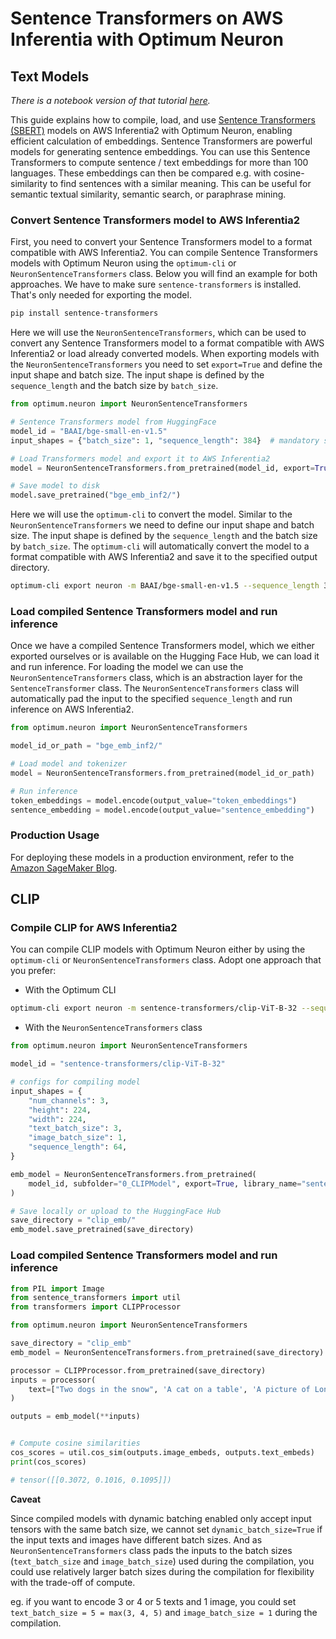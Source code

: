 <!---
Copyright 2023 The HuggingFace Team. All rights reserved.

Licensed under the Apache License, Version 2.0 (the "License");
you may not use this file except in compliance with the License.
You may obtain a copy of the License at

    http://www.apache.org/licenses/LICENSE-2.0

Unless required by applicable law or agreed to in writing, software
distributed under the License is distributed on an "AS IS" BASIS,
WITHOUT WARRANTIES OR CONDITIONS OF ANY KIND, either express or implied.
See the License for the specific language governing permissions and
limitations under the License.
-->
# Sentence Transformers on AWS Inferentia with Optimum Neuron

## Text Models

_There is a notebook version of that tutorial [here](https://github.com/huggingface/optimum-neuron/blob/main/notebooks/sentence-transformers/getting-started.ipynb)._

This guide explains how to compile, load, and use [Sentence Transformers (SBERT)](https://www.sbert.net/) models on AWS Inferentia2 with Optimum Neuron, enabling efficient calculation of embeddings. Sentence Transformers are powerful models for generating sentence embeddings. You can use this Sentence Transformers to compute sentence / text embeddings for more than 100 languages. These embeddings can then be compared e.g. with cosine-similarity to find sentences with a similar meaning. This can be useful for semantic textual similarity, semantic search, or paraphrase mining.


### Convert Sentence Transformers model to AWS Inferentia2

First, you need to convert your Sentence Transformers model to a format compatible with AWS Inferentia2. You can compile Sentence Transformers models with Optimum Neuron using the `optimum-cli` or `NeuronSentenceTransformers` class. Below you will find an example for both approaches. We have to make sure `sentence-transformers` is installed. That's only needed for exporting the model.

```bash
pip install sentence-transformers
```

Here we will use the `NeuronSentenceTransformers`, which can be used to convert any Sentence Transformers model to a format compatible with AWS Inferentia2 or load already converted models. When exporting models with the `NeuronSentenceTransformers` you need to set `export=True` and define the input shape and batch size. The input shape is defined by the `sequence_length` and the batch size by `batch_size`.

```python
from optimum.neuron import NeuronSentenceTransformers

# Sentence Transformers model from HuggingFace
model_id = "BAAI/bge-small-en-v1.5"
input_shapes = {"batch_size": 1, "sequence_length": 384}  # mandatory shapes

# Load Transformers model and export it to AWS Inferentia2
model = NeuronSentenceTransformers.from_pretrained(model_id, export=True, **input_shapes)

# Save model to disk
model.save_pretrained("bge_emb_inf2/")
```

Here we will use the `optimum-cli` to convert the model. Similar to the `NeuronSentenceTransformers` we need to define our input shape and batch size. The input shape is defined by the `sequence_length` and the batch size by `batch_size`. The `optimum-cli` will automatically convert the model to a format compatible with AWS Inferentia2 and save it to the specified output directory.

```bash
optimum-cli export neuron -m BAAI/bge-small-en-v1.5 --sequence_length 384 --batch_size 1 --task feature-extraction bge_emb_inf2/
```

### Load compiled Sentence Transformers model and run inference

Once we have a compiled Sentence Transformers model, which we either exported ourselves or is available on the Hugging Face Hub, we can load it and run inference. For loading the model we can use the `NeuronSentenceTransformers` class, which is an abstraction layer for the `SentenceTransformer` class. The `NeuronSentenceTransformers` class will automatically pad the input to the specified `sequence_length` and run inference on AWS Inferentia2.

```python
from optimum.neuron import NeuronSentenceTransformers

model_id_or_path = "bge_emb_inf2/"

# Load model and tokenizer
model = NeuronSentenceTransformers.from_pretrained(model_id_or_path)

# Run inference
token_embeddings = model.encode(output_value="token_embeddings")
sentence_embedding = model.encode(output_value="sentence_embedding")
```

### Production Usage

For deploying these models in a production environment, refer to the [Amazon SageMaker Blog](https://www.philschmid.de/inferentia2-embeddings).


## CLIP


### Compile CLIP for AWS Inferentia2

You can compile CLIP models with Optimum Neuron either by using the `optimum-cli` or `NeuronSentenceTransformers` class. Adopt one approach that you prefer:

* With the Optimum CLI

```bash
optimum-cli export neuron -m sentence-transformers/clip-ViT-B-32 --sequence_length 64 --text_batch_size 3 --image_batch_size 1 --num_channels 3 --height 224 --width 224 --task feature-extraction --subfolder 0_CLIPModel clip_emb/
```

* With the `NeuronSentenceTransformers` class

```python
from optimum.neuron import NeuronSentenceTransformers

model_id = "sentence-transformers/clip-ViT-B-32"

# configs for compiling model
input_shapes = {
    "num_channels": 3,
    "height": 224,
    "width": 224,
    "text_batch_size": 3,
    "image_batch_size": 1,
    "sequence_length": 64,
}

emb_model = NeuronSentenceTransformers.from_pretrained(
    model_id, subfolder="0_CLIPModel", export=True, library_name="sentence_transformers", dynamic_batch_size=False, **input_shapes
)

# Save locally or upload to the HuggingFace Hub
save_directory = "clip_emb/"
emb_model.save_pretrained(save_directory)
```

### Load compiled Sentence Transformers model and run inference

```python
from PIL import Image
from sentence_transformers import util
from transformers import CLIPProcessor

from optimum.neuron import NeuronSentenceTransformers

save_directory = "clip_emb"
emb_model = NeuronSentenceTransformers.from_pretrained(save_directory)

processor = CLIPProcessor.from_pretrained(save_directory)
inputs = processor(
    text=["Two dogs in the snow", 'A cat on a table', 'A picture of London at night'], images=Image.open("two_dogs_in_snow.jpg"), return_tensors="pt", padding=True
)

outputs = emb_model(**inputs)


# Compute cosine similarities
cos_scores = util.cos_sim(outputs.image_embeds, outputs.text_embeds)
print(cos_scores)

# tensor([[0.3072, 0.1016, 0.1095]])
```

<Tip>

**Caveat**

Since compiled models with dynamic batching enabled only accept input tensors with the same batch size, we cannot set `dynamic_batch_size=True` if the input texts and images have different batch sizes. And as `NeuronSentenceTransformers` class pads the inputs to the batch sizes (`text_batch_size` and `image_batch_size`) used during the compilation, you could use relatively larger batch sizes during the compilation for flexibility with the trade-off of compute.

eg. if you want to encode 3 or 4 or 5 texts and 1 image, you could set `text_batch_size = 5 = max(3, 4, 5)` and `image_batch_size = 1` during the compilation.

</Tip>
